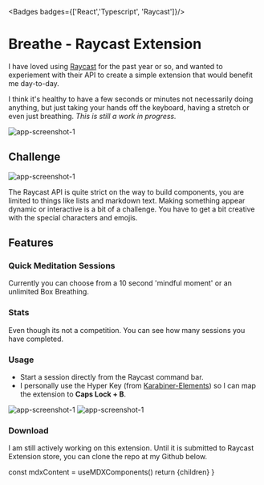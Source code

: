 


<Badges badges={['React','Typescript', 'Raycast']}/>



# Breathe - Raycast Extension


I have loved using [Raycast](https://www.raycast.com/) for the past year or so, and wanted to experiement with their API to create a simple extension that would benefit me day-to-day.

I think it's healthy to have a few seconds or minutes not necessarily doing anything, but just taking your hands off the keyboard, having a stretch or even just breathing.
*This is still a work in progress.*

<img src='/assets/Breathe/breathe1.png' alt="app-screenshot-1"  width={2248} height={1590} />

##  Challenge

<img src='/assets/Breathe/breathe-code1.png' alt="app-screenshot-1"  width={2248} height={1590} />

The Raycast API is quite strict on the way to build components, you are limited to things like lists and markdown text. 
Making something appear dynamic or interactive is a bit of a challenge. You have to get a bit creative with the special characters and emojis.

## Features

### Quick Meditation Sessions

Currently you can choose from a 10 second 'mindful moment' or an unlimited Box Breathing.

### Stats

Even though its not a competition. You can see how many sessions you have completed.

### Usage

-  Start a session directly from the Raycast command bar.
-  I personally use the Hyper Key (from [Karabiner-Elements](https://karabiner-elements.pqrs.org/)) so I can map the extension to **Caps Lock + B**.


<img src='/assets/Breathe/breathe2.png' alt="app-screenshot-1"  width={2248} height={1590} />

<img src='/assets/Breathe/breathe3.png' alt="app-screenshot-1"  width={2248} height={1590} />

### Download
I am still actively working on this extension. Until it is submitted to Raycast Extension store, you can clone the repo at my Github below.

<MarkdownButtons github="https://github.com/AdamShelley/breathe"/>

  const mdxContent = useMDXComponents()
  return <MdxLayout components={mdxContent}>
    {children}
    </MdxLayout>
}

